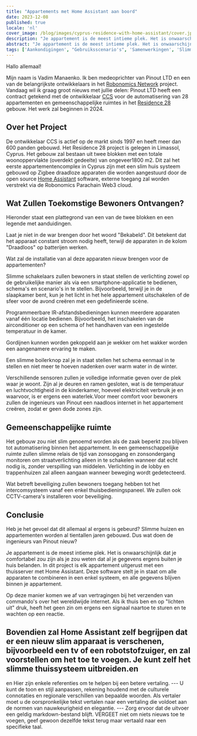 ```yaml
---
title: "Appartements met Home Assistant aan boord"
date: 2023-12-08
published: true
locale: 'nl'
cover_image: /blog/images/cyprus-residence-with-home-assistant/cover.jpg
description: "Je appartement is de meest intieme plek. Het is onwaarschijnlijk dat je comfortabel zou zijn als je weet dat al je gegevens ergens buiten je huis op een server belanden. In dit project is elk appartement uitgerust met een thuisserver met Home Assistant."
abstract: "Je appartement is de meest intieme plek. Het is onwaarschijnlijk dat je comfortabel zou zijn als je weet dat al je gegevens ergens buiten je huis op een server belanden. In dit project is elk appartement uitgerust met een thuisserver met Home Assistant."
tags: ['Aankondigingen', "Gebruiksscenario's", 'Samenwerkingen', 'Slimme Woning']
---
```


Hallo allemaal!

Mijn naam is Vadim Manaenko. Ik ben medeoprichter van Pinout LTD en een van de belangrijkste ontwikkelaars in het [Robonomics Network](https://robonomics.network/) project. Vandaag wil ik graag groot nieuws met jullie delen: Pinout LTD heeft een contract getekend met de ontwikkelaar [CCS](https://www.stylianidesgroup.com/) voor de automatisering van 28 appartementen en gemeenschappelijke ruimtes in het [Residence 28](https://www.stylianidesgroup.com/property/residence-28) gebouw. Het werk zal beginnen in 2024.

## Over het Project

De ontwikkelaar CCS is actief op de markt sinds 1997 en heeft meer dan 600 panden gebouwd. Het Residence 28 project is gelegen in Limassol, Cyprus. Het gebouw zal bestaan uit twee blokken met een totale woonoppervlakte (overdekt gedeelte) van ongeveer1800 m2. Dit zal het eerste appartementencomplex in Cyprus zijn met een slim huis systeem gebouwd op Zigbee draadloze apparaten die worden aangestuurd door de open source [Home Assistant](https://www.home-assistant.io/) software, externe toegang zal worden verstrekt via de Robonomics Parachain Web3 cloud.

## Wat Zullen Toekomstige Bewoners Ontvangen?

Hieronder staat een plattegrond van een van de twee blokken en een legende met aanduidingen.

<RbImage zoom src="/blog/images/cyprus-residence-with-home-assistant/smart-home-floor-plan-cyprus-residence.jpg" alt="Slimme plattegrond van het huis" />

Laat je niet in de war brengen door het woord "Bekabeld". Dit betekent dat het apparaat constant stroom nodig heeft, terwijl de apparaten in de kolom "Draadloos" op batterijen werken.

Wat zal de installatie van al deze apparaten nieuw brengen voor de appartementen?

Slimme schakelaars zullen bewoners in staat stellen de verlichting zowel op de gebruikelijke manier als via een smartphone-applicatie te bedienen, schema's en scenario's in te stellen. Bijvoorbeeld, terwijl je in de slaapkamer bent, kun je het licht in het hele appartement uitschakelen of de sfeer voor de avond creëren met een gedefinieerde scène.

Programmeerbare IR-afstandsbedieningen kunnen meerdere apparaten vanaf één locatie bedienen. Bijvoorbeeld, het inschakelen van de airconditioner op een schema of het handhaven van een ingestelde temperatuur in de kamer.

Gordijnen kunnen worden gekoppeld aan je wekker om het wakker worden een aangenamere ervaring te maken.

Een slimme boilerknop zal je in staat stellen het schema eenmaal in te stellen en niet meer te hoeven nadenken over warm water in de winter.

Verschillende sensoren zullen je volledige informatie geven over de plek waar je woont. Zijn al je deuren en ramen gesloten, wat is de temperatuur en luchtvochtigheid in de kinderkamer, hoeveel elektriciteit verbruik je en waarvoor, is er ergens een waterlek.Voor meer comfort voor bewoners zullen de ingenieurs van Pinout een naadloos internet in het appartement creëren, zodat er geen dode zones zijn.

## Gemeenschappelijke ruimte

Het gebouw zou niet slim genoemd worden als de zaak beperkt zou blijven tot automatisering binnen het appartement. In een gemeenschappelijke ruimte zullen slimme relais de tijd van zonsopgang en zonsondergang monitoren om straatverlichting alleen in te schakelen wanneer dat echt nodig is, zonder verspilling van middelen. Verlichting in de lobby en trappenhuizen zal alleen aangaan wanneer beweging wordt gedetecteerd.

Wat betreft beveiliging zullen bewoners toegang hebben tot het intercomsysteem vanaf een enkel thuisbedieningspaneel. We zullen ook CCTV-camera's installeren voor beveiliging.

<RbImage zoom src="/blog/images/cyprus-residence-with-home-assistant/smart-home-lobby-plan-cyprus-residence.jpg" alt="Plattegrond slimme huislobby" />

## Conclusie

Heb je het gevoel dat dit allemaal al ergens is gebeurd? Slimme huizen en appartementen worden al tientallen jaren gebouwd. Dus wat doen de ingenieurs van Pinout nieuw?

Je appartement is de meest intieme plek. Het is onwaarschijnlijk dat je comfortabel zou zijn als je zou weten dat al je gegevens ergens buiten je huis belanden. In dit project is elk appartement uitgerust met een thuisserver met Home Assistant. Deze software stelt je in staat om alle apparaten te combineren in een enkel systeem, en alle gegevens blijven binnen je appartement.

Op deze manier komen we af van vertragingen bij het verzenden van commando's over het wereldwijde internet. Als ik thuis ben en op "lichten uit" druk, heeft het geen zin om ergens een signaal naartoe te sturen en te wachten op een reactie.

Bovendien zal Home Assistant zelf begrijpen dat er een nieuw slim apparaat is verschenen, bijvoorbeeld een tv of een robotstofzuiger, en zal voorstellen om het toe te voegen. Je kunt zelf het slimme thuissysteem uitbreiden.en
---
en
Hier zijn enkele referenties om te helpen bij een betere vertaling. --- U kunt de toon en stijl aanpassen, rekening houdend met de culturele connotaties en regionale verschillen van bepaalde woorden. Als vertaler moet u de oorspronkelijke tekst vertalen naar een vertaling die voldoet aan de normen van nauwkeurigheid en elegantie. --- Zorg ervoor dat de uitvoer een geldig markdown-bestand blijft. VERGEET niet om niets nieuws toe te voegen, geef gewoon dezelfde tekst terug maar vertaald naar een specifieke taal.